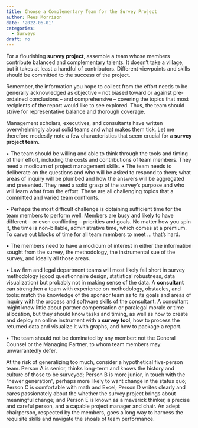 ```yaml
---
title: Choose a Complementary Team for the Survey Project
author: Rees Morrison
date: '2022-06-01'
categories:
  - Surveys
draft: no 
---
```


For a flourishing **survey project**, assemble a team whose members contribute balanced and complementary talents.  It doesn’t take a village, but it takes at least a handful of contributors.  Different viewpoints and skills should be committed to the success of the project.

Remember, the information you hope to collect from the effort needs to be generally acknowledged as objective – not biased toward or against pre-ordained conclusions – and comprehensive – covering the topics that most recipients of the report would like to see explored.  Thus, the team should strive for representative balance and thorough coverage.  

Management scholars, executives, and consultants have written overwhelmingly about solid teams and what makes them tick.  Let me therefore modestly note a few characteristics that seem crucial for a **survey project team**.  

•	The team should be willing and able to think through the tools and timing of their effort, including the costs and contributions of team members.  They need a modicum of project management skills.
•	The team needs to deliberate on the questions and who will be asked to respond to them; what areas of inquiry will be plumbed and how the answers will be aggregated and presented.  They need a solid grasp of the survey’s purpose and who will learn what from the effort.  These are all challenging topics that a committed and varied team confronts.

•	Perhaps the most difficult challenge is obtaining sufficient time for the team members to perform well.  Members are busy and likely to have different – or even conflicting – priorities and goals.  No matter how you spin it, the time is non-billable, administrative time, which comes at a premium.  To carve out blocks of time for all team members to meet … that’s hard.

•	The members need to have a modicum of interest in either the information sought from the survey, the methodology, the instrumental sue of the survey, and ideally all those areas.  

•	Law firm and legal department teams will most likely fall short in survey methodology (good questionnaire design, statistical robustness, data visualization) but probably not in making sense of the data.  A **consultant** can strengthen a team with experience on methodology, obstacles, and tools: match the knowledge of the sponsor team as to its goals and areas of inquiry with the process and software skills of the consultant.  A consultant might know little about partner compensation or paralegal morale or time allocation, but they should know tasks and timing, as well as how to create and deploy an online instrument with a **survey tool**, how to process the returned data and visualize it with graphs, and how to package a report.

•	The team should not be dominated by any member: not the General Counsel or the Managing Partner, to whom team members may unwarrantedly defer.

At the risk of generalizing too much, consider a hypothetical five-person team.  Person A is senior, thinks long-term and knows the history and culture of those to be surveyed; Person B is more junior, in touch with the “newer generation”, perhaps more likely to want change in the status quo; Person C is comfortable with math and Excel; Person D writes clearly and cares passionately about the whether the survey project brings about meaningful change; and Person E is known as a maverick thinker, a precise and careful person, and a capable project manager and chair.  An adept chairperson, respected by the members, goes a long way to harness the requisite skills and navigate the shoals of team performance.  

